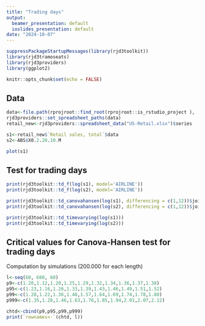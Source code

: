 ```yaml
---
title: "Trading days"
output:
  beamer_presentation: default
  ioslides_presentation: default
date: "2024-10-07"
---
```



```r
suppressPackageStartupMessages(library(rjd3toolkit))
library(rjd3tramoseats)
library(rjd3providers)
library(ggplot2)

knitr::opts_chunk$set(echo = FALSE)
```

## Data


```r
data<-file.path(rprojroot::find_root(rprojroot::is_rstudio_project ), 'Data')
rjd3providers::set_spreadsheet_paths(data)
retail_new<-rjd3providers::spreadsheet_data("US-Retail.xlsx")$series

s1<-retail_new$`Retail sales, total`$data
s2<-ABS$X0.2.20.10.M

plot(s1)

```

## Test for trading days

\tiny

```r
print(rjd3toolkit::td_f(log(s1), model='AIRLINE'))
print(rjd3toolkit::td_f(log(s2), model='AIRLINE'))

print(rjd3toolkit::td_canovahansen(log(s1), differencing = c(1,12))$joint)
print(rjd3toolkit::td_canovahansen(log(s2), differencing = c(1,12))$joint)

print(rjd3toolkit::td_timevarying(log(s1)))
print(rjd3toolkit::td_timevarying(log(s2)))
```

\normalsize

## Critical values for Canova-Hansen test for trading days

Computation by simulations (200.000 for each length)

```r
l<-seq(60, 600, 60)
p9<-c(1.20,1.12,1.20,1.25,1.29,1.32,1.34,1.36,1.37,1.38)
p95<-c(1.23,1.16,1.26,1.33,1.39,1.43,1.46,1.49,1.51,1.52)
p99<-c(1.28,1.22,1.36,1.48,1.57,1.64,1.69,1.74,1.78,1.80)
p999<-c(1.35,1.28,1.46,1.63,1.76,1.85,1.94,2.01,2.07,2.12)

chtd<-cbind(p9,p95,p99,p999)
print(`rownames<-`(chtd, l))

```